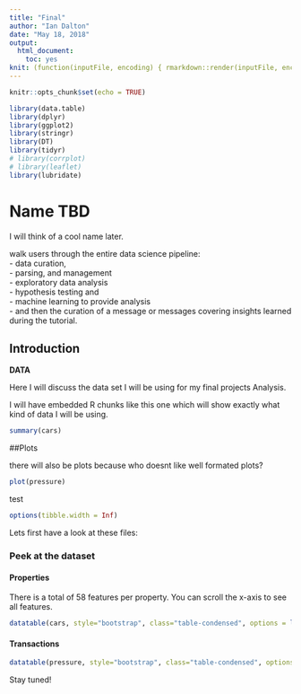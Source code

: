 ```yaml
---
title: "Final"
author: "Ian Dalton"
date: "May 18, 2018"
output: 
  html_document: 
    toc: yes
knit: (function(inputFile, encoding) { rmarkdown::render(inputFile, encoding = encoding, output_file = file.path(dirname(inputFile), 'index.html')) })
---
```


```r
knitr::opts_chunk$set(echo = TRUE)

library(data.table)
library(dplyr)
library(ggplot2)
library(stringr)
library(DT)
library(tidyr)
# library(corrplot)
# library(leaflet)
library(lubridate)
```

# Name TBD
I will think of a cool name later.  

walk users through the entire data science pipeline:  
- data curation,  
- parsing, and management  
- exploratory data analysis  
- hypothesis testing and  
- machine learning to provide analysis  
- and then the curation of a message or messages covering insights learned during the tutorial.  


## Introduction  

**DATA**

Here I will discuss the data set I will be using for my final projects Analysis.

I will have embedded R chunks like this one which will show exactly what kind of data I will be using.

```r
summary(cars)
```

##Plots

there will also be plots because who doesnt like well formated plots?  

```r
plot(pressure)
```

test 

```r
options(tibble.width = Inf)
```


Lets first have a look at these files:

### Peek at the dataset {.tabset}

#### Properties
There is a total of 58 features per property. You can scroll the x-axis to see all features.

```r
datatable(cars, style="bootstrap", class="table-condensed", options = list(dom = 'tp',scrollX = TRUE))
```

#### Transactions

```r
datatable(pressure, style="bootstrap", class="table-condensed", options = list(dom = 'tp'))
```


Stay tuned!